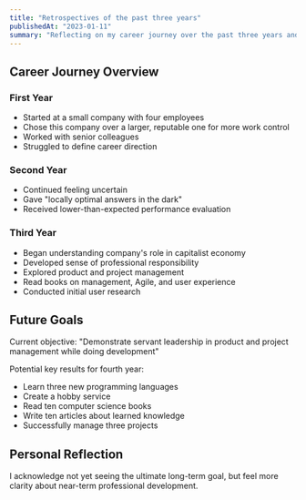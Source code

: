 ```yaml
---
title: "Retrospectives of the past three years"
publishedAt: "2023-01-11"
summary: "Reflecting on my career journey over the past three years and setting goals for the future."
---
```


## Career Journey Overview

### First Year
- Started at a small company with four employees
- Chose this company over a larger, reputable one for more work control
- Worked with senior colleagues
- Struggled to define career direction

### Second Year
- Continued feeling uncertain
- Gave "locally optimal answers in the dark"
- Received lower-than-expected performance evaluation

### Third Year
- Began understanding company's role in capitalist economy
- Developed sense of professional responsibility
- Explored product and project management
- Read books on management, Agile, and user experience
- Conducted initial user research

## Future Goals
Current objective: "Demonstrate servant leadership in product and project management while doing development"

Potential key results for fourth year:
- Learn three new programming languages
- Create a hobby service
- Read ten computer science books
- Write ten articles about learned knowledge
- Successfully manage three projects

## Personal Reflection
I acknowledge not yet seeing the ultimate long-term goal, but feel more clarity about near-term professional development.